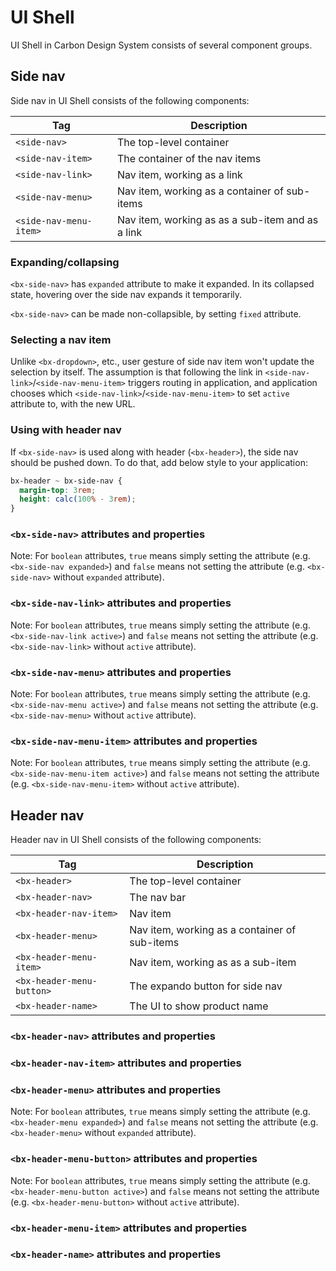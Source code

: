 
# UI Shell

UI Shell in Carbon Design System consists of several component groups.

## Side nav

Side nav in UI Shell consists of the following components:

| Tag                    | Description                                      |
| ---------------------- | ------------------------------------------------ |
| `<side-nav>`           | The top-level container                          |
| `<side-nav-item>`      | The container of the nav items                   |
| `<side-nav-link>`      | Nav item, working as a link                      |
| `<side-nav-menu>`      | Nav item, working as a container of sub-items    |
| `<side-nav-menu-item>` | Nav item, working as as a sub-item and as a link |

<Preview withToolbar>
  <Story id="components-ui-shell--side-nav" />
</Preview>

### Expanding/collapsing

`<bx-side-nav>` has `expanded` attribute to make it expanded. In its collapsed state, hovering over the side nav expands it temporarily.

`<bx-side-nav>` can be made non-collapsible, by setting `fixed` attribute.

### Selecting a nav item

Unlike `<bx-dropdown>`, etc., user gesture of side nav item won't update the selection by itself. The assumption is that following the link in `<side-nav-link>`/`<side-nav-menu-item>` triggers routing in application, and application chooses which `<side-nav-link>`/`<side-nav-menu-item>` to set `active` attribute to, with the new URL.

### Using with header nav

If `<bx-side-nav>` is used along with header (`<bx-header>`), the side nav should be pushed down. To do that, add below style to your application:

```css
bx-header ~ bx-side-nav {
  margin-top: 3rem;
  height: calc(100% - 3rem);
}
```

### `<bx-side-nav>` attributes and properties

Note: For `boolean` attributes, `true` means simply setting the attribute (e.g. `<bx-side-nav expanded>`) and `false` means not setting the attribute (e.g. `<bx-side-nav>` without `expanded` attribute).

<Props of="bx-side-nav" />

### `<bx-side-nav-link>` attributes and properties

Note: For `boolean` attributes, `true` means simply setting the attribute (e.g. `<bx-side-nav-link active>`) and `false` means not setting the attribute (e.g. `<bx-side-nav-link>` without `active` attribute).

<Props of="bx-side-nav-link" />

### `<bx-side-nav-menu>` attributes and properties

Note: For `boolean` attributes, `true` means simply setting the attribute (e.g. `<bx-side-nav-menu active>`) and `false` means not setting the attribute (e.g. `<bx-side-nav-menu>` without `active` attribute).

<Props of="bx-side-nav-menu" />

### `<bx-side-nav-menu-item>` attributes and properties

Note: For `boolean` attributes, `true` means simply setting the attribute (e.g. `<bx-side-nav-menu-item active>`) and `false` means not setting the attribute (e.g. `<bx-side-nav-menu-item>` without `active` attribute).

<Props of="bx-side-nav-menu-item" />

## Header nav

Header nav in UI Shell consists of the following components:

| Tag                       | Description                                   |
| ------------------------- | --------------------------------------------- |
| `<bx-header>`             | The top-level container                       |
| `<bx-header-nav>`         | The nav bar                                   |
| `<bx-header-nav-item>`    | Nav item                                      |
| `<bx-header-menu>`        | Nav item, working as a container of sub-items |
| `<bx-header-menu-item>`   | Nav item, working as as a sub-item            |
| `<bx-header-menu-button>` | The expando button for side nav               |
| `<bx-header-name>`        | The UI to show product name                   |

<Preview withToolbar>
  <Story id="components-ui-shell--header" />
</Preview>

### `<bx-header-nav>` attributes and properties

<Props of="bx-header-nav" />

### `<bx-header-nav-item>` attributes and properties

<Props of="bx-header-nav-item" />

### `<bx-header-menu>` attributes and properties

Note: For `boolean` attributes, `true` means simply setting the attribute (e.g. `<bx-header-menu expanded>`) and `false` means not setting the attribute (e.g. `<bx-header-menu>` without `expanded` attribute).

<Props of="bx-header-menu" />

### `<bx-header-menu-button>` attributes and properties

Note: For `boolean` attributes, `true` means simply setting the attribute (e.g. `<bx-header-menu-button active>`) and `false` means not setting the attribute (e.g. `<bx-header-menu-button>` without `active` attribute).

<Props of="bx-header-menu-button" />

### `<bx-header-menu-item>` attributes and properties

<Props of="bx-header-menu-item" />

### `<bx-header-name>` attributes and properties

<Props of="bx-header-name" />
